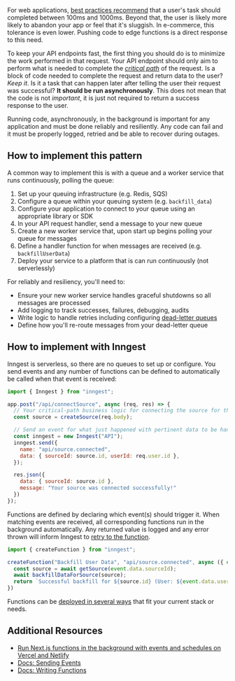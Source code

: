 For web applications, [best practices recommend](https://web.dev/rail/) that a user's task should completed between 100ms and 1000ms. Beyond that, the user is likely more likely to abandon your app or feel that it's sluggish. In e-commerce, this tolerance is even lower. Pushing code to edge functions is a direct response to this need.

To keep your API endpoints fast, the first thing you should do is to minimize the work performed in that request. Your API endpoint should only aim to perform what is needed to complete the [_critical path_](https://en.wikipedia.org/wiki/Critical_path_method) of the request. Is a block of code needed to complete the request and return data to the user? _Keep it_. Is it a task that can happen later after telling the user their request was successful? **It should be run asynchronously**. This does not mean that the code is not _important_, it is just not required to return a success response to the user.

Running code, asynchronously, in the background is important for any application and must be done reliably and resiliently. Any code can fail and it must be properly logged, retried and be able to recover during outages.

## How to implement this pattern

A common way to implement this is with a queue and a worker service that runs continuously, polling the queue:

1. Set up your queuing infrastructure (e.g. Redis, SQS)
2. Configure a queue within your queuing system (e.g. `backfill_data`)
3. Configure your application to connect to your queue using an appropriate library or SDK
4. In your API request handler, send a message to your new queue
5. Create a new worker service that, upon start up begins polling your queue for messages
6. Define a handler function for when messages are received (e.g. `backfillUserData`)
7. Deploy your service to a platform that is can run continuously (not serverlessly)

For reliably and resiliency, you'll need to:

* Ensure your new worker service handles graceful shutdowns so all messages are processed
* Add logging to track successes, failures, debugging, audits
* Write logic to handle retries including configuring [dead-letter queues](https://en.wikipedia.org/wiki/Dead_letter_queue)
* Define how you'll re-route messages from your dead-letter queue

## How to implement with Inngest

Inngest is serverless, so there are no queues to set up or configure. You send events and any number of functions can be defined to automatically be called when that event is received:

```js
import { Inngest } from "inngest";

app.post("/api/connectSource", async (req, res) => {
  // Your critical-path business logic for connecting the source for the user
  const source = createSource(req.body);

  // Send an event for what just happened with pertinent data to be handled async
  const inngest = new Inngest("API");
  inngest.send({
    name: "api/source.connected",
    data: { sourceId: source.id, userId: req.user.id },
  });

  res.json({
    data: { sourceId: source.id },
    message: "Your source was connected successfully!"
  })
});
```

Functions are defined by declaring which event(s) should trigger it. When matching events are received, all corresponding functions run in the background automatically.  Any returned value is logged and any error thrown will inform Inngest to [retry to the function](/docs/reference/functions/retries?ref=patterns).

```js
import { createFunction } from "inngest";

createFunction("Backfill User Data", "api/source.connected", async ({ event }) => {
  const source = await getSource(event.data.sourceId);
  await backfillDataForSource(source);
  return `Successful backfill for ${source.id} (User: ${event.data.userId})`;
})
```

Functions can be [deployed in several ways](/docs/deploy?ref=patterns) that fit your current stack or needs.

## Additional Resources

* [Run Next.js functions in the background with events and schedules on Vercel and Netlify](/blog/run-nextjs-functions-in-the-background?ref=patterns)
* [Docs: Sending Events](/docs/events?ref=patterns)
* [Docs: Writing Functions](/docs/functions?ref=patterns)
